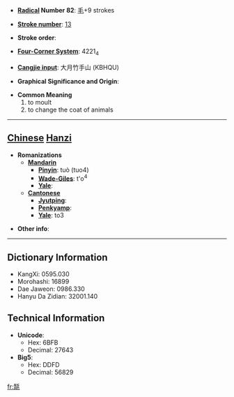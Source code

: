* '''[[Wiktionary:Chinese radical index| Radical]] Number 82''': [[Wiktionary:Chinese radical index 毛|毛]]+9 strokes

* '''[[Wiktionary:Chinese total strokes index|Stroke number]]''': [[Wiktionary:Chinese total strokes index 13|13]]

* '''Stroke order''': 

* '''[[Wiktionary:Chinese four corner index|Four-Corner System]]''': 4221<sub>4</sub>

* '''[[Wiktionary:Chinese Cangjie index|Cangjie input]]''': 大月竹手山 (KBHQU)

* '''Graphical Significance and Origin''': 

* '''Common Meaning'''
*#to moult
*# to change the coat of animals


----

== [[Chinese]] [[Hanzi]] ==

* '''Romanizations'''
** '''[[Mandarin]]'''
*** '''[[Pinyin]]''': tuò (tuo4)
*** '''[[Wade-Giles]]''': t'o<sup>4</sup>
*** '''[[Yale]]''': 
** '''[[Cantonese]]'''
*** '''[[Jyutping]]''':
*** '''[[Penkyamp]]''': 
*** '''[[Yale]]''': to3

* '''Other info''': 

----

== Dictionary Information ==

* KangXi: 0595.030
* Morohashi: 16899
* Dae Jaweon: 0986.330
* Hanyu Da Zidian: 32001.140

== Technical Information ==

* '''Unicode''':
** Hex: 6BFB
** Decimal: 27643
* '''Big5''':
** Hex: DDFD
** Decimal: 56829

[[fr:毻]]
